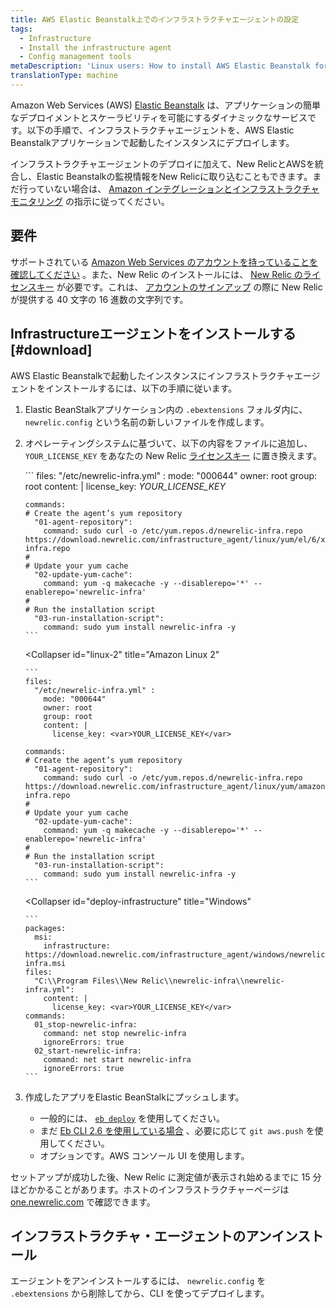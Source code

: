 ```yaml
---
title: AWS Elastic Beanstalk上でのインフラストラクチャエージェントの設定
tags:
  - Infrastructure
  - Install the infrastructure agent
  - Config management tools
metaDescription: 'Linux users: How to install AWS Elastic Beanstalk for New Relic''s infrastructure agent.'
translationType: machine
---
```


Amazon Web Services (AWS) [Elastic Beanstalk](https://aws.amazon.com/elasticbeanstalk) は、アプリケーションの簡単なデプロイメントとスケーラビリティを可能にするダイナミックなサービスです。以下の手順で、インフラストラクチャエージェントを、AWS Elastic Beanstalkアプリケーションで起動したインスタンスにデプロイします。

インフラストラクチャエージェントのデプロイに加えて、New RelicとAWSを統合し、Elastic Beanstalkの監視情報をNew Relicに取り込むこともできます。まだ行っていない場合は、 [Amazon インテグレーションとインフラストラクチャ モニタリング](/docs/infrastructure/infrastructure-integrations/getting-started/connect-aws-integrations-infrastructure) の指示に従ってください。

## 要件

サポートされている [Amazon Web Services のアカウントを持っていることを確認してください](http://aws.amazon.com/elasticbeanstalk/) 。また、New Relic のインストールには、 [New Relic のライセンスキー](/docs/apis/intro-apis/new-relic-api-keys/#ingest-license-key) が必要です。これは、 [アカウントのサインアップ](http://newrelic.com/signup "新しいウィンドウで開くリンク") の際に New Relic が提供する 40 文字の 16 進数の文字列です。

## Infrastructureエージェントをインストールする [#download]

AWS Elastic Beanstalkで起動したインスタンスにインフラストラクチャエージェントをインストールするには、以下の手順に従います。

1. Elastic BeanStalkアプリケーション内の `.ebextensions` フォルダ内に、 `newrelic.config` という名前の新しいファイルを作成します。

2. オペレーティングシステムに基づいて、以下の内容をファイルに追加し、 `YOUR_LICENSE_KEY` をあなたの New Relic [ライセンスキー](/docs/apis/intro-apis/new-relic-api-keys/#ingest-license-key) に置き換えます。

   <CollapserGroup>
     <Collapser
       id="linux-ami"
       title="Amazon Linux AMI"
     >
       ```
       files:
         "/etc/newrelic-infra.yml" :
           mode: "000644"
           owner: root
           group: root
           content: |
             license_key: <var>YOUR_LICENSE_KEY</var>

       commands:
       # Create the agent’s yum repository
         "01-agent-repository":
           command: sudo curl -o /etc/yum.repos.d/newrelic-infra.repo https://download.newrelic.com/infrastructure_agent/linux/yum/el/6/x86_64/newrelic-infra.repo
       #
       # Update your yum cache
         "02-update-yum-cache":
           command: yum -q makecache -y --disablerepo='*' --enablerepo='newrelic-infra'
       #
       # Run the installation script
         "03-run-installation-script":
           command: sudo yum install newrelic-infra -y
       ```
     </Collapser>

     <Collapser
       id="linux-2"
       title="Amazon Linux 2"
     >
       ```
       files:
         "/etc/newrelic-infra.yml" :
           mode: "000644"
           owner: root
           group: root
           content: |
             license_key: <var>YOUR_LICENSE_KEY</var>

       commands:
       # Create the agent’s yum repository
         "01-agent-repository":
           command: sudo curl -o /etc/yum.repos.d/newrelic-infra.repo https://download.newrelic.com/infrastructure_agent/linux/yum/amazonlinux/2/x86_64/newrelic-infra.repo
       #
       # Update your yum cache
         "02-update-yum-cache":
           command: yum -q makecache -y --disablerepo='*' --enablerepo='newrelic-infra'
       #
       # Run the installation script
         "03-run-installation-script":
           command: sudo yum install newrelic-infra -y
       ```
     </Collapser>

     <Collapser
       id="deploy-infrastructure"
       title="Windows"
     >
       ```
       packages:
         msi:
           infrastructure: https://download.newrelic.com/infrastructure_agent/windows/newrelic-infra.msi
       files:
         "C:\\Program Files\\New Relic\\newrelic-infra\\newrelic-infra.yml":
           content: |
             license_key: <var>YOUR_LICENSE_KEY</var>
       commands:
         01_stop-newrelic-infra:
           command: net stop newrelic-infra
           ignoreErrors: true
         02_start-newrelic-infra:
           command: net start newrelic-infra
           ignoreErrors: true
       ```
     </Collapser>
   </CollapserGroup>

3. 作成したアプリをElastic BeanStalkにプッシュします。

   * 一般的には、 [`eb deploy`](http://docs.aws.amazon.com/elasticbeanstalk/latest/dg/eb3-deploy.html) を使用してください。
   * まだ [Eb CLI 2.6 を使用している場合](http://docs.aws.amazon.com/elasticbeanstalk/latest/dg/eb-cli.html) 、必要に応じて `git aws.push` を使用してください。
   * オプションです。AWS コンソール UI を使用します。

セットアップが成功した後、New Relic に測定値が表示され始めるまでに 15 分ほどかかることがあります。ホストのインフラストラクチャーページは [one.newrelic.com](http://one.newrelic.com) で確認できます。

## インフラストラクチャ・エージェントのアンインストール

エージェントをアンインストールするには、 `newrelic.config` を `.ebextensions` から削除してから、CLI を使ってデプロイします。
